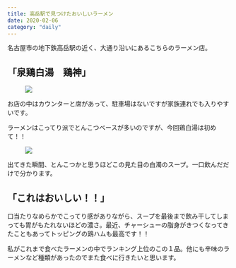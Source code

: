 ```yaml
---
title: 高岳駅で見つけたおいしいラーメン
date: 2020-02-06
category: "daily"
---
```


名古屋市の地下鉄高岳駅の近く、大通り沿いにあるこちらのラーメン店。

## <strong>「泉鶏白湯　鶏神」</strong>



<figure><img src={require("./IMG_0232.jpg")} /><figcaption></figcaption></figure>

お店の中はカウンターと席があって、駐車場はないですが家族連れでも入りやすいです。

ラーメンはこってり派でとんこつベースが多いのですが、今回鶏白湯は初めて！！

<figure><img src={require("./IMG_0231.jpg")} /><figcaption></figcaption></figure>

出てきた瞬間、とんこつかと思うほどこの見た目の白濁のスープ。一口飲んだだけで分かります。

## 「これはおいしい！！」

口当たりなめらかでこってり感がありながら、スープを最後まで飲み干してしまっても胃がもたれないほどの濃さ。最近、チャーシューの脂身がきつくなってきたこともあってトッピングの鶏ハムも最高です！！

私がこれまで食べたラーメンの中でランキング上位のこの１品。他にも辛味のラーメンなど種類があったのでまた食べに行きたいと思います。








